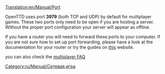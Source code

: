 [[Translation:en/Manual/Port]]
{{ru/Перевод|en/Manual/Port|0}}

OpenTTD uses port '''3979''' (both TCP and UDP) by default for multiplayer games. These two ports only need to be open if you are hosting a server. Without the proper port configuration your server will appear as offline.

If you have a router you will need to forward these ports to your computer. If you are not sure how to set up port forwarding, please have a look at the documentation for your router or try the guides on [http://www.portforward.com/ this] website.


you can also check the [[en/Manual/FAQ multiplayer#what-port-does-openttd-use|multiplayer FAQ]]

[[Category:ru/Manual/Сетевая игра]]